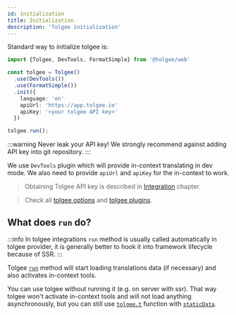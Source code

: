 ```yaml
---
id: initialization
title: Initialization
description: 'Tolgee initialization'
---
```


Standard way to initialize tolgee is:

```ts
import {Tolgee, DevTools, FormatSimple} from '@tolgee/web'

const tolgee = Tolgee()
  .use(DevTools())
  .use(FormatSimple())
  .init({
    language: 'en'
    apiUrl: 'https://app.tolgee.io'
    apiKey: '<your tolgee API key>'
  })

tolgee.run();
```

:::warning
Never leak your API key! We strongly recommend against adding API key into git repository.
:::

We use `DevTools` plugin which will provide in-context translating in dev mode. We also need to provide `apiUrl` and `apiKey` for the in-context to work.

> Obtaining Tolgee API key is described in [Integration](/platform/integration) chapter.

> Check all [tolgee options](./api/core_package/options) and [tolgee plugins](./api/web_package/plugins).

## What does `run` do?

:::info
In tolgee integrations `run` method is usually called automatically in tolgee provider, it is generally better to hook it into framework lifecycle because of SSR.
:::

Tolgee [`run`](./api/core_package/tolgee.mdx#run) method will start loading translations data (if necessary) and also activates in-context tools.

You can use tolgee without running it (e.g. on server with ssr). That way tolgee won't activate in-context tools and will not load anything asynchronously, but you can still use [`tolgee.t`](./api/core_package/tolgee.mdx#t) function with [`staticData`](./api/core_package/options#staticdata).
